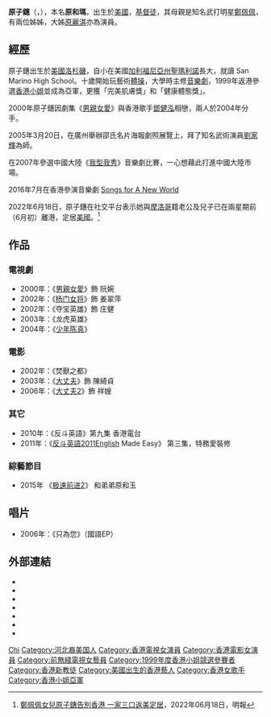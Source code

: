 {{藝人
| 姓名 = 原子鏸
| 類型 = 女演員
| 羅馬拼音 = Yuan Hu Ma
| 英文名 = Marsha Yuan
| 本名 = 原和瑪
| 出生日期 = {{birth_date_and _age|1978|3|7}}
| 出生地點 = {{USA}}[[洛杉磯|洛杉磯]]
| 籍貫 = [[河北省|河北省]]
| 國籍 = {{USA}}
| 教育程度 = {{link-en|美國音樂及戲劇學院|American Musical and Dramatic Academy}}（AMDA）
| 母校 = San Marino High School
| 語言 = [[英語|英語]]、[[國語_(中華民國)|國語]]、[[粵語|粵語]]
| 職業 = [[演員|演員]]
| 宗教信仰 = [[基督教|基督教]]
| 配偶 = {{marriage|Mehdi El Ajimi|2019}}
| 兒女 = 兒子：Matys El Ajimi<br>{{birth date and age|2021|2|16}}
| 父母 = [[鄭佩佩|鄭佩佩]]（母）<br>原文通（父）
| 親屬 = 長姊：[[原麗淇|原麗淇]]（{{age|1976|1|22}}歲）<br />二姊：原和珍（{{age|1977|3|6}}歲）<br />么弟：原和玉（{{age|1985|6|7}}歲）
| 出道日期 = 1999年
| 出道作 = 劇集《男親女愛》
| 代表作 = 
| 活躍年代 = 1999年至今
| 相關團體 = 
| 出身地 = {{HK}}
| 網站 = 
| IMDb = 1414233
}}

'''原子鏸'''（{{lang-en|Marsha Yuan Hu Ma}}，{{bd|1978年|3月7日|catIdx=Y}}），本名'''原和瑪'''，出生於[[美國|美國]]，[[基督徒|基督徒]]，其母親是知名武打明星[[鄭佩佩|鄭佩佩]]，有兩位姊姊，大姊[[原麗淇|原麗淇]]亦為演員。

== 經歷 ==

原子鏸出生於[[美國|美國]][[洛杉磯|洛杉磯]]，自小在美國[[加利福尼亞州|加利福尼亞州]][[聖瑪利諾_(加利福尼亞州)|聖瑪利諾]]長大，就讀 San Marino High School。十歲開始玩藝術[[體操|體操]]，大學時主修[[音樂劇|音樂劇]]，1999年返港參選[[香港小姐|香港小姐]]並成為亞軍，更獲「完美肌膚獎」和「健康體態獎」。

2000年原子鏸因劇集《[[男親女愛|男親女愛]]》與香港歌手[[鄧健泓|鄧健泓]]相戀，兩人於2004年分手。

2005年3月20日，在廣州舉辦邵氏名片海報劇照展覽上，拜了知名武術演員[[劉家輝|劉家輝]]為師。

在2007年參選中國大陸《[[我型我秀|我型我秀]]》音樂劇比賽，一心想藉此打進中國大陸市場。

2016年7月在香港參演音樂劇 [https://www.musicaltrio.hk/songs-for-a-new-world Songs for A New World] {{Wayback|url=https://www.musicaltrio.hk/songs-for-a-new-world |date=20201128051110 }}

2022年6月18日，原子鏸在社交平台表示她與[[摩洛哥|摩洛哥]]籍老公及兒子已在兩星期前（6月初）離港，定居[[美國|美國]]。<ref>[https://ol.mingpao.com/ldy/showbiz/latest/20220618/1655526933918/%e9%84%ad%e4%bd%a9%e4%bd%a9%e5%a5%b3%e5%85%92%e5%8e%9f%e5%ad%90%e9%8f%b8%e5%91%8a%e5%88%a5%e9%a6%99%e6%b8%af-%e4%b8%80%e5%ae%b6%e4%b8%89%e5%8f%a3%e8%bf%94%e7%be%8e%e5%ae%9a%e5%b1%85 鄭佩佩女兒原子鏸告別香港 一家三口返美定居]，2022年06月18日，明報</ref>

== 作品==
===電視劇===
* 2000年：《[[男親女愛|男親女愛]]》飾 阮婉
* 2002年：《[[杨门女将|杨门女将]]》飾 姜翠萍
* 2002年：《夺宝英雄》飾 庄健
* 2003年：《龙虎英雄》
* 2004年：《[[少年陈真|少年陈真]]》

===電影===
* 2002年：《焚獸之都》
* 2003年：《[[大丈夫|大丈夫]]》飾 陳綺貞
* 2006年：《[[大丈夫|大丈夫2]]》飾 祥嫂

===其它===
* 2010年：《反斗英語》第九集   香港電台
* 2011年：《[[反斗英語2011|反斗英語2011]]English Made Easy》 第三集，特務愛裝修

===綜藝節目===
*2015年 《[[极速前进中国版2|极速前进2]]》 和弟弟原和玉

==唱片==
*2006年：《只為您》（國語EP）

== 外部連結 ==
*{{instagram|mashasha|原子鏸}}
*{{facebook page|marshayuanzihui|原子鏸}}
*{{Sinaweibo|u/2332856805 }}
*{{imdb name|1414233}}
*{{hkmdb name|14925}}
*{{douban people}}
*{{Mtime people|936270}}
{{型秀家族}}
{{香港小姐|[[趙翠儀|趙翠儀]]|亞|1999|[[簡佩堅|簡佩堅]]}}
{{DEFAULTSORT:Yeuan}}
[[Category:原姓|Chi]]
[[Category:河北裔美国人|Category:河北裔美国人]]
[[Category:香港電視女演員|Category:香港電視女演員]]
[[Category:香港電影女演員|Category:香港電影女演員]]
[[Category:前無綫電視女藝員|Category:前無綫電視女藝員]]
[[Category:1999年度香港小姐競選參賽者|Category:1999年度香港小姐競選參賽者]]
[[Category:香港新教徒|Category:香港新教徒]]
[[Category:美國出生的香港藝人|Category:美國出生的香港藝人]]
[[Category:香港女歌手|Category:香港女歌手]]
[[Category:香港小姐亞軍|Category:香港小姐亞軍]]